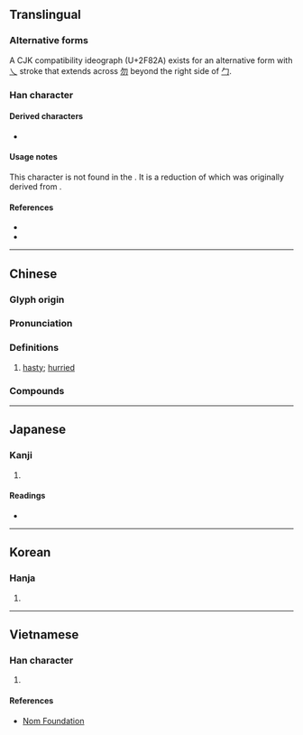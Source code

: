 {{also|悤|怱|匁|勿}}
{{character info/new}}
{{character info/new|0x2f82a}}
==Translingual==

===Alternative forms===
A CJK compatibility ideograph (U+2F82A) exists for an alternative form with [[乀]] stroke that extends across [[勿]] beyond the right side of [[勹]].

===Han character===
{{Han char|rn=20|rad=勹|as=03|sn=5|four=27450|canj=PKK|ids=⿻勿丶(U+5306),⿻勿乀(2F82A)}}

====Derived characters====
* {{l|mul|[[茐]], [[䖏]], [[𡧴]], [[𢝰]], [[𬖕]], [[𠰯]], [[𠱱]], [[𢫍]], [[𦓭]], [[𨠞]], [[𨣭]], [[𩂜]], [[𠁅]]}}

====Usage notes====
This character is not found in the {{w|Kangxi dictionary}}. It is a reduction of {{l|mul|怱}} which was originally derived from {{l|mul|悤}}.

====References====
* {{Han ref|kx=0151.031|dkj=02511|dj=0340.070|hdz=10257.020|uh=5306|ud=21254|bh=A55E|bd=42334}}
* {{Han ref|uh=2F82A}}

----

==Chinese==
{{zh-forms|alt=悤:original form,怱:variant of 悤,忩:unorthodox variant of 悤,匇}}

===Glyph origin===
{{Han etym}}
{{rfe|lang=zh}}

===Pronunciation===
{{zh-pron
|m=cōng
|c=cung1
|h=pfs=
|md=
|mn=chhong/qz,xm,zz:chhang
|mn_note=chhong - literary; chhang - vernacular
|w=
|mc=y
|oc=y
|cat=a
}}

===Definitions===
{{zh-hanzi}}

# [[hasty]]; [[hurried]]

===Compounds===
{{zh-der|匆匆忙忙|匆猝|匆忙|來去匆匆|匆促|匆遽|匆匆|行色匆匆|興匆匆}}

----

==Japanese==

===Kanji===
{{ja-kanji|grade=|rs=勹03}}

# {{defn|lang=ja|sort=勹03}}

====Readings====
* {{ja-readings|on=[[そう]] (sō)|kun=[[いそがしい]] (isogashii)}}

----

==Korean==

===Hanja===
{{ko-hanja|hangeul=총|rv=chong|mr=ch'ong}}

# {{defn|lang=ko|sort=勹03}}

----

==Vietnamese==

===Han character===
{{vi-readings|rs=勹03| hanviet = thông}}

# {{defn|lang=vi|sort=勹03}}

====References====
*[http://nomfoundation.org/common/nom_details.php?codepoint=5306 Nom Foundation]
